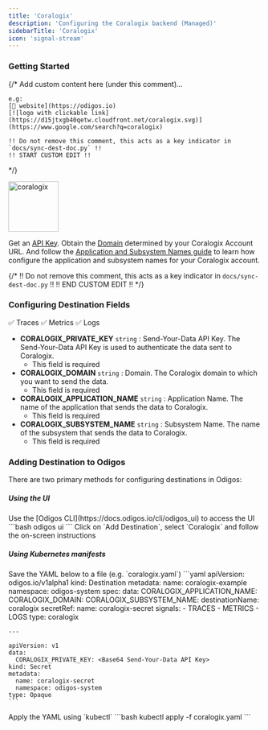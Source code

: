 ```yaml
---
title: 'Coralogix'
description: 'Configuring the Coralogix backend (Managed)'
sidebarTitle: 'Coralogix'
icon: 'signal-stream'
---
```


### Getting Started

{/*
    Add custom content here (under this comment)...

    e.g:
    [🔗 website](https://odigos.io)
    [![logo with clickable link](https://d15jtxgb40qetw.cloudfront.net/coralogix.svg)](https://www.google.com/search?q=coralogix)

    !! Do not remove this comment, this acts as a key indicator in `docs/sync-dest-doc.py` !!
    !! START CUSTOM EDIT !!
*/}

<img src='https://d15jtxgb40qetw.cloudfront.net/coralogix.svg' alt='coralogix' width="100" height="100" className="not-prose" />

Get an [API Key](https://coralogix.com/docs/send-your-data-api-key/). Obtain the [Domain](https://coralogix.com/docs/coralogix-domain/) determined by your Coralogix Account URL. And follow the [Application and Subsystem Names guide](https://coralogix.com/docs/application-and-subsystem-names/) to learn how configure the application and subsystem names for your Coralogix account.

{/*
    !! Do not remove this comment, this acts as a key indicator in `docs/sync-dest-doc.py` !!
    !! END CUSTOM EDIT !!
*/}

### Configuring Destination Fields

<Accordion title="Supported Signals:">
  ✅ Traces
  ✅ Metrics
  ✅ Logs
</Accordion>

- **CORALOGIX_PRIVATE_KEY** `string` : Send-Your-Data API Key. The Send-Your-Data API Key is used to authenticate the data sent to Coralogix.
  - This field is required
- **CORALOGIX_DOMAIN** `string` : Domain. The Coralogix domain to which you want to send the data.
  - This field is required
- **CORALOGIX_APPLICATION_NAME** `string` : Application Name. The name of the application that sends the data to Coralogix.
  - This field is required
- **CORALOGIX_SUBSYSTEM_NAME** `string` : Subsystem Name. The name of the subsystem that sends the data to Coralogix.
  - This field is required

### Adding Destination to Odigos

There are two primary methods for configuring destinations in Odigos:

##### **Using the UI**

<Steps>
  <Step>
    Use the [Odigos CLI](https://docs.odigos.io/cli/odigos_ui) to access the UI
    ```bash
    odigos ui
    ```
  </Step>
  <Step>
    Click on `Add Destination`, select `Coralogix` and follow the on-screen instructions
  </Step>
</Steps>

##### **Using Kubernetes manifests**

<Steps>
  <Step>
    Save the YAML below to a file (e.g. `coralogix.yaml`)
    ```yaml
    apiVersion: odigos.io/v1alpha1
    kind: Destination
    metadata:
      name: coralogix-example
      namespace: odigos-system
    spec:
      data:
        CORALOGIX_APPLICATION_NAME: <Application Name>
        CORALOGIX_DOMAIN: <Domain [coralogix.com, eu2.coralogix.com, coralogix.us, cx498.coralogix.com,
          coralogix.in, coralogixsg.com]>
        CORALOGIX_SUBSYSTEM_NAME: <Subsystem Name>
      destinationName: coralogix
      secretRef:
        name: coralogix-secret
      signals:
      - TRACES
      - METRICS
      - LOGS
      type: coralogix

    ---

    apiVersion: v1
    data:
      CORALOGIX_PRIVATE_KEY: <Base64 Send-Your-Data API Key>
    kind: Secret
    metadata:
      name: coralogix-secret
      namespace: odigos-system
    type: Opaque
    ```
  </Step>
  <Step>
    Apply the YAML using `kubectl`
    ```bash
    kubectl apply -f coralogix.yaml
    ```
  </Step>
</Steps>